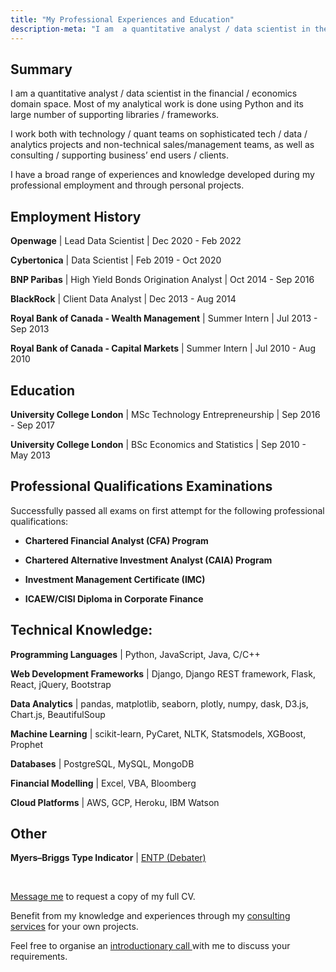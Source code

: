 ```yaml
---
title: "My Professional Experiences and Education"
description-meta: "I am  a quantitative analyst / data scientist in the financial / economics domain space. Most of my analytical work is done using Python and its large number of supporting libraries / frameworks."
---
```


## Summary
I am  a quantitative analyst / data scientist in the financial / economics domain space. Most of my analytical work is done using Python and its large number of supporting libraries / frameworks.

I work both with technology / quant teams on sophisticated tech / data / analytics projects and non-technical sales/management teams, as well as consulting / supporting business' end users / clients.

I have a broad range of experiences and knowledge developed during my professional employment and through personal projects.

## Employment History

**Openwage** | Lead Data Scientist | Dec 2020 - Feb 2022

**Cybertonica** | Data Scientist | Feb 2019 - Oct 2020

**BNP Paribas** | High Yield Bonds Origination Analyst | Oct 2014 - Sep 2016

**BlackRock** | Client Data Analyst | Dec 2013 - Aug 2014

**Royal Bank of Canada - Wealth Management** | Summer Intern | Jul 2013 - Sep 2013

**Royal Bank of Canada - Capital Markets** | Summer Intern | Jul 2010 - Aug 2010

## Education

**University College London** | MSc Technology Entrepreneurship | Sep 2016 - Sep 2017

**University College London** | BSc Economics and Statistics | Sep 2010 - May 2013

## Professional Qualifications Examinations

Successfully passed all exams on first attempt for the following professional qualifications:

- **Chartered Financial Analyst (CFA) Program**

- **Chartered Alternative Investment Analyst (CAIA) Program**

- **Investment Management Certificate (IMC)**

- **ICAEW/CISI Diploma in Corporate Finance**

## Technical Knowledge:

**Programming Languages** | Python, JavaScript, Java, C/C++

**Web Development Frameworks** | Django, Django REST framework, Flask, React, jQuery, Bootstrap

**Data Analytics** | pandas, matplotlib, seaborn, plotly, numpy, dask,  D3.js, Chart.js, BeautifulSoup

**Machine Learning** | scikit-learn, PyCaret, NLTK, Statsmodels, XGBoost, Prophet

**Databases** | PostgreSQL, MySQL, MongoDB

**Financial Modelling** | Excel, VBA, Bloomberg

**Cloud Platforms** | AWS, GCP, Heroku, IBM Watson

## Other

**Myers–Briggs Type Indicator** | [ENTP (Debater)](https://www.16personalities.com/entp-personality){target="_blank"}

<br/>
<div class="alert alert-primary pt-3 pb-2 text-center">
  <a href="/contact.html#send-a-message" class="alert-link">Message me</a> to request a copy of my full CV.
</div>


<div class="alert alert-success pt-3 pb-2 text-center">
  Benefit from my knowledge and experiences through my <a href="/consulting.html" class="alert-link">consulting services</a> for your own projects.
</div>


<div class="alert alert-warning pt-3 pb-2 text-center">
  Feel free to organise an <a href="/contact.html#organise-introductionary-call" class="alert-link">introductionary call </a> with me to discuss your requirements.
</div>
